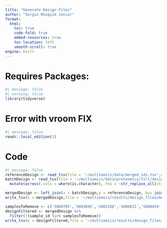 ```yaml
---
title: "Generate Design Files"
author: "Sergio Mosquim Junior"
format:
  html:
    toc: true
    code-fold: true
    embed-resources: true
    toc-location: left
    smooth-scroll: true
engine: knitr
---
```


# Requires Packages:
```r
#| message: false
#| warning: false
library(tidyverse)
```
# Error with vroom FIX
```r
#| message: false
readr::local_edition(1)
```

# Code
```r
#| message: false
referenceDesign <- read_tsv(file = '~/multiomics/data/merged_ids.tsv',col_names = TRUE)
batchDesign <- read_tsv(file = '~/multiomics/data/proteomics/full/design_experiment_order.txt') %>% 
  mutate(across(.cols = where(is.character),.fns = ~str_replace_all(string = .x,pattern = '\\-',replacement = '\\_')))

mergedDesign <- left_join(x = batchDesign,y = referenceDesign, by= join_by(sample_id==Sample), keep=TRUE)
write_tsv(x = mergedDesign,file = '~/multiomics/results/design_files/mergedDesign_final.tsv')

samplesToRemove <- c('S000785','S003045','S002208','S000621','S000454')
designFiltered <- mergedDesign %>% 
  filter(!(sample_id %in% samplesToRemove))
write_tsv(x = designFiltered,file = '~/multiomics/results/design_files/mergedDesign_final_filtered.tsv')
```


